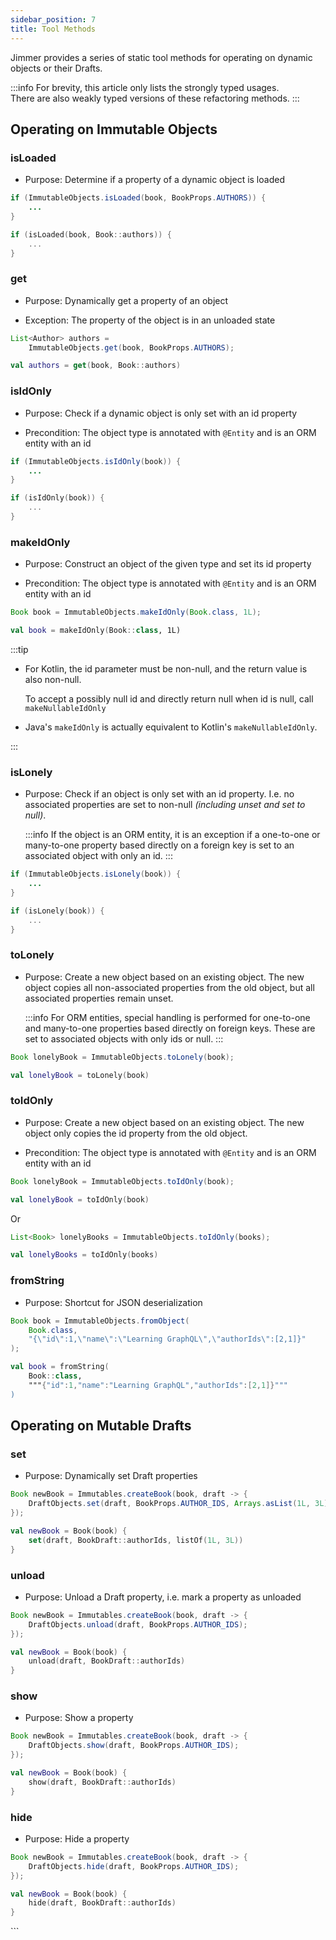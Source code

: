 ```yaml
---
sidebar_position: 7
title: Tool Methods
---
```



Jimmer provides a series of static tool methods for operating on dynamic objects or their Drafts.

:::info
For brevity, this article only lists the strongly typed usages.  
There are also weakly typed versions of these refactoring methods.
:::

## Operating on Immutable Objects

### isLoaded

-   Purpose: Determine if a property of a dynamic object is loaded

<Tabs groupId="language">
<TabItem value="java" label="Java">  

```java
if (ImmutableObjects.isLoaded(book, BookProps.AUTHORS)) {
    ...
}
```

</TabItem>
<TabItem value="kotlin" label="Kotlin">

```kotlin 
if (isLoaded(book, Book::authors)) {
    ...
}
```

</TabItem>
</Tabs>

### get

-   Purpose: Dynamically get a property of an object  

-   Exception: The property of the object is in an unloaded state

<Tabs groupId="language">
<TabItem value="java" label="Java">

```java
List<Author> authors =   
    ImmutableObjects.get(book, BookProps.AUTHORS);
```

</TabItem>
<TabItem value="kotlin" label="Kotlin">

```kotlin
val authors = get(book, Book::authors) 
```

</TabItem>
</Tabs>

### isIdOnly

-   Purpose: Check if a dynamic object is only set with an id property  

-   Precondition: The object type is annotated with `@Entity` and is an ORM entity with an id

<Tabs groupId="language">
<TabItem value="java" label="Java">

```java 
if (ImmutableObjects.isIdOnly(book)) {
    ...
}
```

</TabItem>
<TabItem value="kotlin" label="Kotlin">

```kotlin
if (isIdOnly(book)) {
    ...
}
```

</TabItem>
</Tabs>

### makeIdOnly

-   Purpose: Construct an object of the given type and set its id property

-   Precondition: The object type is annotated with `@Entity` and is an ORM entity with an id

<Tabs groupId="language">
<TabItem value="java" label="Java">

```java
Book book = ImmutableObjects.makeIdOnly(Book.class, 1L);
```

</TabItem>
<TabItem value="kotlin" label="Kotlin">

```kotlin  
val book = makeIdOnly(Book::class, 1L)
```

</TabItem>
</Tabs>

:::tip
-   For Kotlin, the id parameter must be non-null, and the return value is also non-null.

    To accept a possibly null id and directly return null when id is null, call `makeNullableIdOnly`

-   Java's `makeIdOnly` is actually equivalent to Kotlin's `makeNullableIdOnly`.

:::

### isLonely

-   Purpose: Check if an object is only set with an id property. I.e. no associated properties are set to non-null *(including unset and set to null)*.

    :::info
    If the object is an ORM entity, it is an exception if a one-to-one or many-to-one property based directly on a foreign key is set to an associated object with only an id.
    :::

<Tabs groupId="language">
<TabItem value="java" label="Java">

```java
if (ImmutableObjects.isLonely(book)) {
    ...
} 
```

</TabItem>
<TabItem value="kotlin" label="Kotlin">

```kotlin
if (isLonely(book)) {
    ...
}
```

</TabItem>
</Tabs>

### toLonely

-   Purpose: Create a new object based on an existing object. The new object copies all non-associated properties from the old object, but all associated properties remain unset.

    :::info
    For ORM entities, special handling is performed for one-to-one and many-to-one properties based directly on foreign keys. These are set to associated objects with only ids or null.
    :::

<Tabs groupId="language">
<TabItem value="java" label="Java">

```java  
Book lonelyBook = ImmutableObjects.toLonely(book);
```

</TabItem>
<TabItem value="kotlin" label="Kotlin">

```kotlin
val lonelyBook = toLonely(book) 
```

</TabItem>
</Tabs>

### toIdOnly

-   Purpose: Create a new object based on an existing object. The new object only copies the id property from the old object.

-   Precondition: The object type is annotated with `@Entity` and is an ORM entity with an id

<Tabs groupId="language">
<TabItem value="java" label="Java">

```java
Book lonelyBook = ImmutableObjects.toIdOnly(book); 
```

</TabItem>
<TabItem value="kotlin" label="Kotlin">

```kotlin
val lonelyBook = toIdOnly(book)
```

</TabItem>
</Tabs>

Or 

<Tabs groupId="language">
<TabItem value="java" label="Java">

```java
List<Book> lonelyBooks = ImmutableObjects.toIdOnly(books);
```

</TabItem>
<TabItem value="kotlin" label="Kotlin">

```kotlin  
val lonelyBooks = toIdOnly(books)
```

</TabItem>
</Tabs>

### fromString

-   Purpose: Shortcut for JSON deserialization

<Tabs groupId="language">
<TabItem value="java" label="Java">

```java
Book book = ImmutableObjects.fromObject(
    Book.class, 
    "{\"id\":1,\"name\":\"Learning GraphQL\",\"authorIds\":[2,1]}"   
);
```

</TabItem>
<TabItem value="kotlin" label="Kotlin">

```kotlin
val book = fromString(
    Book::class,
    """{"id":1,"name":"Learning GraphQL","authorIds":[2,1]}"""  
)
```

</TabItem>
</Tabs>

## Operating on Mutable Drafts

### set

-   Purpose: Dynamically set Draft properties

<Tabs groupId="language">
<TabItem value="java" label="Java">

```java  
Book newBook = Immutables.createBook(book, draft -> {
    DraftObjects.set(draft, BookProps.AUTHOR_IDS, Arrays.asList(1L, 3L)); 
});
```

</TabItem>
<TabItem value="kotlin" label="Kotlin">

```kotlin
val newBook = Book(book) {
    set(draft, BookDraft::authorIds, listOf(1L, 3L))
}
```

</TabItem>
</Tabs>

### unload

-   Purpose: Unload a Draft property, i.e. mark a property as unloaded

<Tabs groupId="language">
<TabItem value="java" label="Java">

```java
Book newBook = Immutables.createBook(book, draft -> {
    DraftObjects.unload(draft, BookProps.AUTHOR_IDS);  
});
```

</TabItem>
<TabItem value="kotlin" label="Kotlin"> 

```kotlin
val newBook = Book(book) {
    unload(draft, BookDraft::authorIds)
}
```

</TabItem>
</Tabs>

### show

-   Purpose: Show a property

<Tabs groupId="language">
<TabItem value="java" label="Java">

```java 
Book newBook = Immutables.createBook(book, draft -> {
    DraftObjects.show(draft, BookProps.AUTHOR_IDS);
});
```

</TabItem>
<TabItem value="kotlin" label="Kotlin">

```kotlin
val newBook = Book(book) {
    show(draft, BookDraft::authorIds) 
}
```

</TabItem> 
</Tabs>

### hide

-   Purpose: Hide a property

<Tabs groupId="language">
<TabItem value="java" label="Java">

```java
Book newBook = Immutables.createBook(book, draft -> {
    DraftObjects.hide(draft, BookProps.AUTHOR_IDS); 
});
```

</TabItem>
<TabItem value="kotlin" label="Kotlin">

```kotlin 
val newBook = Book(book) {
    hide(draft, BookDraft::authorIds)
}
```

</TabItem>
</Tabs>
```
